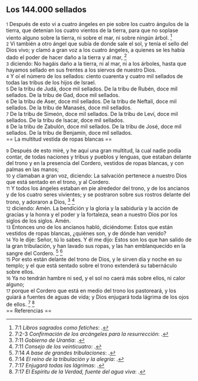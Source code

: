 == Los 144.000 sellados ==

{{anchor|1}} <small>1</small> Después de esto vi a cuatro ángeles en pie sobre los cuatro ángulos de la tierra, que detenían los cuatro vientos de la tierra, para que no soplase viento alguno sobre la tierra, ni sobre el mar, ni sobre ningún árbol. <ref>7:1 ''Libros sagrados como fetiches'': {{lib|LU|88|2|7}}.</ref><br>
{{anchor|2}} <small>2</small> Vi también a otro ángel que subía de donde sale el sol, y tenía el sello del Dios vivo; y clamó a gran voz a los cuatro ángeles, a quienes se les había dado el poder de hacer daño a la tierra y al mar, <ref>7:2-3 ''Confirmación de los arcángeles para la resurrección'': {{lib|LU|52|1|6}}.</ref><br>
{{anchor|3}} <small>3</small> diciendo: No hagáis daño a la tierra, ni al mar, ni a los árboles, hasta que hayamos sellado en sus frentes a los siervos de nuestro Dios.<br>
{{anchor|4}} <small>4</small> Y oí el número de los sellados: ciento cuarenta y cuatro mil sellados de todas las tribus de los hijos de Israel.<br>
{{anchor|5}} <small>5</small> De la tribu de Judá, doce mil sellados. De la tribu de Rubén, doce mil sellados. De la tribu de Gad, doce mil sellados.<br>
{{anchor|6}} <small>6</small> De la tribu de Aser, doce mil sellados. De la tribu de Neftalí, doce mil sellados. De la tribu de Manasés, doce mil sellados.<br>
{{anchor|7}} <small>7</small> De la tribu de Simeón, doce mil sellados. De la tribu de Leví, doce mil sellados. De la tribu de Isacar, doce mil sellados.<br>
{{anchor|8}} <small>8</small> De la tribu de Zabulón, doce mil sellados. De la tribu de José, doce mil sellados. De la tribu de Benjamín, doce mil sellados.<br>
== La multitud vestida de ropas blancas ==

{{anchor|9}} <small>9</small> Después de esto miré, y he aquí una gran multitud, la cual nadie podía contar, de todas naciones y tribus y pueblos y lenguas, que estaban delante del trono y en la presencia del Cordero, vestidos de ropas blancas, y con palmas en las manos;<br>
{{anchor|10}} <small>10</small> y clamaban a gran voz, diciendo: La salvación pertenece a nuestro Dios que está sentado en el trono, y al Cordero.<br>
{{anchor|11}} <small>11</small> Y todos los ángeles estaban en pie alrededor del trono, y de los ancianos y de los cuatro seres vivientes; y se postraron sobre sus rostros delante del trono, y adoraron a Dios, <ref>7:11 ''Gobierno de Urantia'': {{lib|LU|114|2|1}}.</ref> <ref>7:11 ''Consejo de los veinticuatro'': {{lib|LU|77|9|5}}.</ref><br>
{{anchor|12}} <small>12</small> diciendo: Amén. La bendición y la gloria y la sabiduría y la acción de gracias y la honra y el poder y la fortaleza, sean a nuestro Dios por los siglos de los siglos. Amén.<br>
{{anchor|13}} <small>13</small> Entonces uno de los ancianos habló, diciéndome: Estos que están vestidos de ropas blancas, ¿quiénes son, y de dónde han venido?<br>
{{anchor|14}} <small>14</small> Yo le dije: Señor, tú lo sabes. Y él me dijo: Estos son los que han salido de la gran tribulación, y han lavado sus ropas, y las han emblanquecido en la sangre del Cordero. <ref>7:14 ''A base de grandes tribulaciones'': {{lib|LU|47|8|7}}.</ref> <ref>7:14 ''El reino de la tribulación y la alegría'': {{lib|LU|137|6|5}}.</ref><br>
{{anchor|15}} <small>15</small> Por esto están delante del trono de Dios, y le sirven día y noche en su templo; y el que está sentado sobre el trono extenderá su tabernáculo sobre ellos.<br>
{{anchor|16}} <small>16</small> Ya no tendrán hambre ni sed, y el sol no caerá más sobre ellos, ni calor alguno;<br>
{{anchor|17}} <small>17</small> porque el Cordero que está en medio del trono los pastoreará, y los guiará a fuentes de aguas de vida; y Dios enjugará toda lágrima de los ojos de ellos. <ref>7:17 ''Enjugará todas las lágrimas'': {{lib|LU|27|1|5}}.</ref> <ref>7:17 ''El Espíritu de la Verdad, fuente del agua viva'': {{lib|LU|181|1|4}}.</ref><br>
== Referencias ==

<references />
